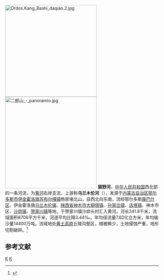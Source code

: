 [[File:Ordos.Kang_Bashi_daqiao.2.jpg|300px]]
[[File:二郎山_-_panoramio.jpg|300px]]
'''窟野河'''，[[中华人民共和国|中华人民共和国]]西北部的一条河流，为[[黄河|黄河]]右岸支流，上游称'''乌兰木伦河'''（{{mong|m=ᠤᠯᠠᠭᠠᠨ<br>ᠮᠦᠷᠡᠨ|k=Улаан мөрөн}}），发源于[[内蒙古自治区|内蒙古自治区]][[鄂尔多斯市|鄂尔多斯市]][[伊金霍洛旗|伊金霍洛旗]][[苏布尔嘎镇|苏布尔嘎镇]]杨家壕北山，自西北向东南，流经鄂尔多斯[[康巴什区|康巴什区]]、伊金霍洛旗[[乌兰木伦镇|乌兰木伦镇]]、[[陕西省|陕西省]][[神木市|神木市]][[大柳塔镇|大柳塔镇]]、[[孙家岔镇|孙家岔镇]]、[[店塔镇|店塔镇]]、神木市区、[[沙峁镇|沙峁镇]]、[[贺家川镇|贺家川镇]]等地，于贺家川镇沙峁头村汇入黄河。河长241.8千米，流域面积8706平方千米，河道平均比降3.44‰。年均径流量7.62亿立方米，年均输沙量14400万吨。流域地处[[黄土高原|黄土高原]]丘陵沟壑区，植被稀少，土地侵蚀严重，地形切割破碎。<ref name="中国河湖大典">{{cite book zh |author=《[[中国河湖大典|中国河湖大典]]》编纂委员会 |title=《中国河湖大典·黄河卷》 |format=M |edition=1 |location=北京 |publisher=中国水利水电出版社 |date=2014年4月 |pages=126页 |id= ISBN 978-7-5170-1937-4}}</ref>

==参考文献==
{{reflist}}

{{黄河}}
{{China-river-stub}}
[[Category:内蒙古河流|K]]
[[Category:陕西河流|K]]